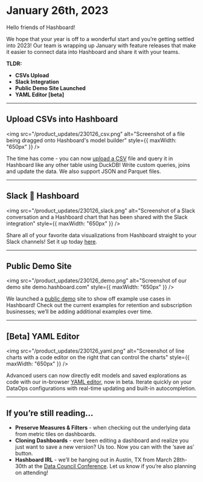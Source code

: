 # January 26th, 2023

Hello friends of Hashboard!

We hope that your year is off to a wonderful start and you’re getting settled into 2023! Our team is wrapping up January with feature releases that make it easier to connect data into Hashboard and share it with your teams.

**TLDR:**

- **CSVs Upload**
- **Slack Integration**
- **Public Demo Site Launched**
- **YAML Editor [beta]**

---

## Upload CSVs into Hashboard

<img
  src="/product_updates/230126_csv.png"
  alt="Screenshot of a file being dragged onto Hashboard's model builder"
  style={{ maxWidth: "650px" }}
/>

The time has come - you can now [upload a CSV](/docs/data-modeling/query-data-files/) file and query it in Hashboard like any other table using DuckDB! Write custom queries, joins and update the data. We also support JSON and Parquet files.

---

## Slack 🤝 Hashboard

<img
  src="/product_updates/230126_slack.png"
  alt="Screenshot of a Slack conversation and a Hashboard chart that has been shared with the Slack integration"
  style={{ maxWidth: "650px" }}
/>

Share all of your favorite data visualizations from Hashboard straight to your Slack channels! Set it up today [here](/docs.hashboard.com/docs/sharing-data-externally/slack-integration#connect-the-integration).

---

## Public Demo Site

<img
  src="/product_updates/230126_demo.png"
  alt="Screenshot of our demo site demo.hashboard.com"
  style={{ maxWidth: "650px" }}
/>

We launched a [public demo](https://demo.hashboard.com/) site to show off example use cases in Hashboard! Check out the current examples for retention and subscription businesses; we’ll be adding additional examples over time.

---

## [Beta] YAML Editor

<img
  src="/product_updates/230126_yaml.png"
  alt="Screenshot of line charts with a code editor on the right that can control the charts"
  style={{ maxWidth: "650px" }}
/>

Advanced users can now directly edit models and saved explorations as code with our in-browser [YAML editor](/docs/data-ops/Using-the-YAML-Editor.md), now in beta. Iterate quickly on your DataOps configurations with real-time updating and built-in autocompletion.

---

## If you’re still reading…

- **Preserve Measures & Filters** - when checking out the underlying data from metric tiles on dashboards.
- **Cloning Dashboards** - ever been editing a dashboard and realize you just want to save a new version? Us too. Now you can with the ‘save as’ button.
- **Hashboard IRL** - we’ll be hanging out in Austin, TX from March 28th-30th at the [Data Council Conference](https://www.datacouncil.ai/austin). Let us know if you’re also planning on attending!
